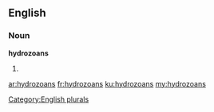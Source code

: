==English==

===Noun===
'''hydrozoans'''

# {{plural of|[[hydrozoan]]}}

[[Category:English plurals]]

[[ar:hydrozoans]]
[[fr:hydrozoans]]
[[ku:hydrozoans]]
[[my:hydrozoans]]